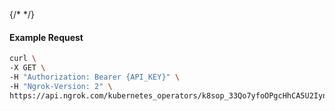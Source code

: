 {/* <!-- Code generated for API Clients. DO NOT EDIT. --> */}

#### Example Request
```bash
curl \
-X GET \
-H "Authorization: Bearer {API_KEY}" \
-H "Ngrok-Version: 2" \
https://api.ngrok.com/kubernetes_operators/k8sop_33Qo7yfoOPgcHhCA5U2IynbFqbM/bound_endpoints
```